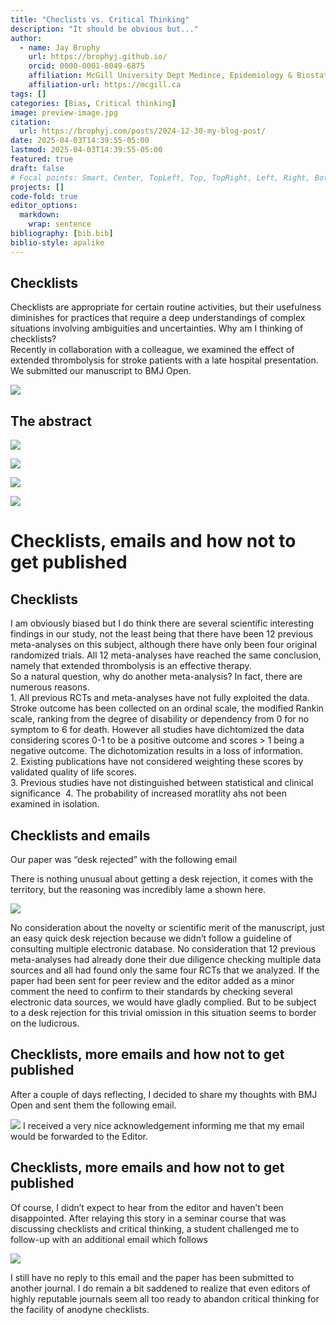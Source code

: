 ```yaml
---
title: "Checlists vs. Critical Thinking"
description: "It should be obvious but..."
author:
  - name: Jay Brophy
    url: https://brophyj.github.io/
    orcid: 0000-0001-8049-6875
    affiliation: McGill University Dept Medince, Epidemiology & Biostatistics
    affiliation-url: https://mcgill.ca 
tags: []
categories: [Bias, Critical thinking]
image: preview-image.jpg
citation: 
  url: https://brophyj.com/posts/2024-12-30-my-blog-post/ 
date: 2025-04-03T14:39:55-05:00
lastmod: 2025-04-03T14:39:55-05:00
featured: true
draft: false
# Focal points: Smart, Center, TopLeft, Top, TopRight, Left, Right, BottomLeft, Bottom, BottomRight.
projects: []
code-fold: true
editor_options: 
  markdown: 
    wrap: sentence
bibliography: [bib.bib]
biblio-style: apalike
---
```



## Checklists

Checklists are appropriate for certain routine activities, but their usefulness diminishes for practices that require a deep understandings of complex situations involving  ambiguities and uncertainties. Why am I thinking of checklists?\   
Recently in collaboration with a colleague, we examined the effect of extended thrombolysis for stroke patients with a late hospital presentation. We submitted our manuscript to BMJ Open.

![](images/stroke/s1.png) 

## The abstract

![](images/stroke/s2.png)

![](images/stroke/s3.png) 

![](images/stroke/s4.png)

![](images/stroke/s5.png)

# Checklists, emails and how not to get published {.center}



## Checklists

I am obviously biased but I do think there are several scientific interesting findings in our study, not the least being that there have been 12 previous meta-analyses on this subject, although there have only been four original randomized trials. All 12 meta-analyses have reached the same conclusion, namely that extended thrombolysis is an effective therapy.\   
So a natural question, why do another meta-analysis? In fact, there are numerous reasons.\      
1. All previous RCTs and meta-analyses have not fully exploited the data. Stroke outcome has been collected on an ordinal scale, the modified Rankin scale, ranking from the degree of disability or dependency from 0 for no symptom to 6 for death. However all studies have dichtomized the data considering scores 0-1 to be a positive outcome and scores > 1 being a negative outcome. The dichotomization results in a loss of information.\   
2. Existing publications have not considered weighting these scores by validated quality of life scores.\    
3. Previous studies have not distinguished between statistical and clinical significance\  
4. The probability of increased moratlity ahs not been examined in isolation.\   

## Checklists and emails

Our paper was "desk rejected" with the following email\    

There is nothing unusual about getting a desk rejection, it comes with the territory, but the reasoning was incredibly lame a shown here.\   

![](images/stroke/s6.png)

No consideration about the novelty or scientific merit of the manuscript, just an easy quick desk rejection because we didn't follow a guideline of consulting multiple electronic database. No consideration that 12 previous meta-analyses had already done their due diligence checking multiple data sources and all had found only the same four RCTs that we analyzed. If the paper had been sent for peer review and the editor added as a minor comment the need to confirm to their standards by checking several electronic data sources, we would have gladly complied. But to be subject to a desk rejection for this trivial omission in this situation seems to border on the ludicrous.\      

## Checklists, more emails and how not to get published 

After a couple of days reflecting, I decided to share my thoughts with BMJ Open and sent them the following email.\    

![](images/stroke/s7.png)
I received a very nice acknowledgement informing me that my email would be forwarded to the Editor.

## Checklists, more emails and how not to get published 
Of course, I didn't expect to hear from the editor and haven't been disappointed. After relaying this story in a seminar course that was discussing checklists and critical thinking, a student challenged me to follow-up with an additional email which follows\    

![](images/stroke/s8.png)

I still have no reply to this email and the paper has been submitted to another journal. I do remain a bit saddened to realize that even editors of highly reputable journals seem all too ready to abandon critical thinking for the facility of anodyne checklists.
